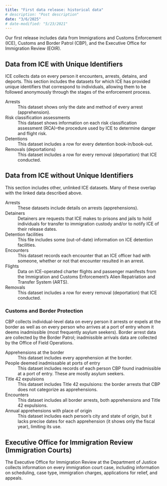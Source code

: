 ```yaml
---
title: "First data release: historical data"
# description: "Post description"
date: "3/6/2025"
# date-modified: "5/23/2021"
---
```


Our first release includes data from Immigrations and Customs Enforcement (ICE), Customs and Border Patrol (CBP), and the Executive Office for Immigration Review (EOIR). 

## Data from ICE with Unique Identifiers

ICE collects data on every person it encounters, arrests, detains, and deports. This section includes the datasets for which ICE has provided unique identifiers that correspond to individuals, allowing them to be followed anonymously through the stages of the enforcement process.

Arrests
: This dataset shows only the date and method of every arrest (apprehension).

Risk classification assessments
: This dataset shows information on each risk classification assessment (RCA)–the procedure used by ICE to determine danger and flight risk.

Detentions
: This dataset includes a row for every detention book-in/book-out. 

Removals (deportations)
: This dataset includes a row for every removal (deportation) that ICE conducted.

## Data from ICE without Unique Identifiers

This section includes other, unlinked ICE datasets. Many of these overlap with the linked data described above.

Arrests
: These datasets include details on arrests (apprehensions). 

Detainers
: Detainers are requests that ICE makes to prisons and jails to hold individuals for transfer to immigration custody and/or to notify ICE of their release dates. 

Detention facilities
: This file includes some (out-of-date) information on ICE detention facilities.

Encounters
: This dataset records each encounter that an ICE officer had with someone, whether or not that encounter resulted in an arrest.

Flights
: Data on ICE-operated charter flights and passenger manifests from the Immigration and Customs Enforcement's Alien Repatriation and Transfer System (ARTS).

Removals
: This dataset includes a row for every removal (deportation) that ICE conducted.

### Customs and Border Protection

CBP collects individual-level data on every person it arrests or expels at the border as well as on every person who arrives at a port of entry whom it deems inadmissible (most frequently asylum seekers). Border arrest data are collected by the Border Patrol; inadmissible arrivals data are collected by the Office of Field Operations.

Apprehensions at the border
: This dataset includes every apprehension at the border.

People deemed inadmissable at ports of entry
: This dataset includes records of each person CBP found inadmissible at a port of entry. These are mostly asylum seekers.

Title 42 expulsions
: This dataset includes Title 42 expulsions: the border arrests that CBP does not categorize as apprehensions.

Encounters 
: This dataset includes all border arrests, both apprehensions and Title 42 expulsions.

Annual apprehensions with place of origin
: This dataset includes each person’s city and state of origin, but it lacks precise dates for each apprehension (it shows only the fiscal year), limiting its use. 

## Executive Office for Immigration Review (Immigration Courts)

The Executive Office for Immigration Review at the Department of Justice collects information on every immigration court case, including information on scheduling, case type, immigration charges, applications for relief, and appeals. 

